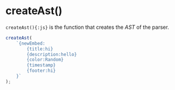 # createAst()

`createAst(){:js}` is the function that creates the *AST* of the parser.

```js copy
createAst(
	`{newEmbed:
        {title:hi}
        {description:hello}
        {color:Random}
        {timestamp}
        {footer:hi}
    }`
);
```
